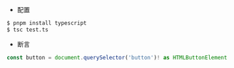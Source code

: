 <Meta title="笔记/typescript/ts记录" />

- 配置

```bash
$ pnpm install typescript
$ tsc test.ts
```

- 断言

```ts
const button = document.querySelector('button')! as HTMLButtonElement
```